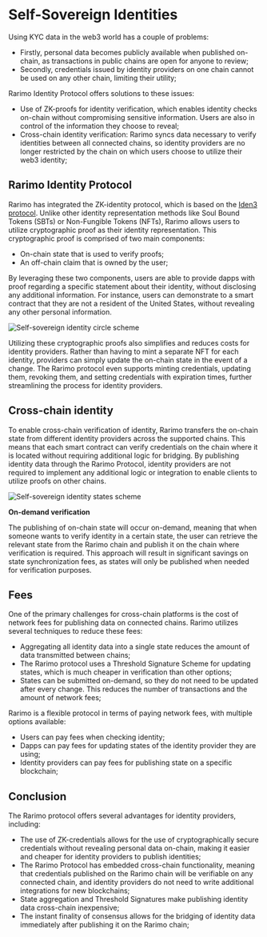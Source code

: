 ---
---

# Self-Sovereign Identities

Using KYC data in the web3 world has a couple of problems:

- Firstly, personal data becomes publicly available when published on-chain, as transactions in public chains are open for anyone to review;
- Secondly, credentials issued by identity providers on one chain cannot be used on any other chain, limiting their utility;

Rarimo Identity Protocol offers solutions to these issues:

- Use of ZK-proofs for identity verification, which enables identity checks on-chain without compromising sensitive information. Users are also in control of the information they choose to reveal;
- Cross-chain identity verification: Rarimo syncs data necessary to verify identities between all connected chains, so identity providers are no longer restricted by the chain on which users choose to utilize their web3 identity;

## Rarimo Identity Protocol

Rarimo has integrated the ZK-identity protocol, which is based on the [Iden3 protocol](https://iden3.io/). Unlike other identity representation methods like Soul Bound Tokens (SBTs) or Non-Fungible Tokens (NFTs), Rarimo allows users to utilize cryptographic proof as their identity representation. This cryptographic proof is comprised of two main components:

- On-chain state that is used to verify proofs;
- An off-chain claim that is owned by the user;

By leveraging these two components, users are able to provide dapps with proof regarding a specific statement about their identity, without disclosing any additional information. For instance, users can demonstrate to a smart contract that they are not a resident of the United States, without revealing any other personal information.

![Self-sovereign identity circle scheme](/img/zkp.png)

Utilizing these cryptographic proofs also simplifies and reduces costs for identity providers. Rather than having to mint a separate NFT for each identity, providers can simply update the on-chain state in the event of a change. The Rarimo protocol even supports minting credentials, updating them, revoking them, and setting credentials with expiration times, further streamlining the process for identity providers.

## Cross-chain identity

To enable cross-chain verification of identity, Rarimo transfers the on-chain state from different identity providers across the supported chains. This means that each smart contract can verify credentials on the chain where it is located without requiring additional logic for bridging. By publishing identity data through the Rarimo Protocol, identity providers are not required to implement any additional logic or integration to enable clients to utilize proofs on other chains.

![Self-sovereign identity states scheme](/img/identity-state-replication.png)

**On-demand verification**

The publishing of on-chain state will occur on-demand, meaning that when someone wants to verify identity in a certain state, the user can retrieve the relevant state from the Rarimo chain and publish it on the chain where verification is required. This approach will result in significant savings on state synchronization fees, as states will only be published when needed for verification purposes.

## Fees

One of the primary challenges for cross-chain platforms is the cost of network fees for publishing data on connected chains. Rarimo utilizes several techniques to reduce these fees:

- Aggregating all identity data into a single state reduces the amount of data transmitted between chains;
- The Rarimo protocol uses a Threshold Signature Scheme for updating states, which is much cheaper in verification than other options;
- States can be submitted on-demand, so they do not need to be updated after every change. This reduces the number of transactions and the amount of network fees;

Rarimo is a flexible protocol in terms of paying network fees, with multiple options available:

- Users can pay fees when checking identity;
- Dapps can pay fees for updating states of the identity provider they are using;
- Identity providers can pay fees for publishing state on a specific blockchain;

## Conclusion

The Rarimo protocol offers several advantages for identity providers, including:

- The use of ZK-credentials allows for the use of cryptographically secure credentials without revealing personal data on-chain, making it easier and cheaper for identity providers to publish identities;
- The Rarimo Protocol has embedded cross-chain functionality, meaning that credentials published on the Rarimo chain will be verifiable on any connected chain, and identity providers do not need to write additional integrations for new blockchains;
- State aggregation and Threshold Signatures make publishing identity data cross-chain inexpensive;
- The instant finality of consensus allows for the bridging of identity data immediately after publishing it on the Rarimo chain;

